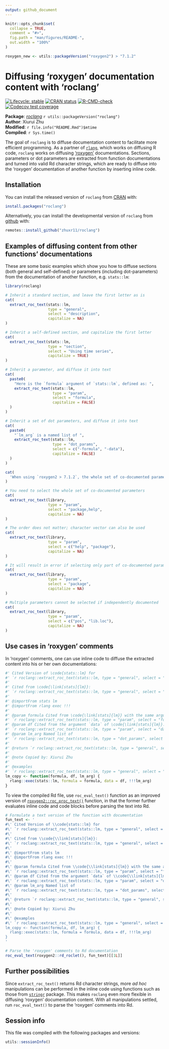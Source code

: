 ```yaml
---
output: github_document
---
```


<!-- README.md is generated from README.Rmd. Please edit that file -->

```r
knitr::opts_chunk$set(
  collapse = TRUE,
  comment = "#>",
  fig.path = "man/figures/README-",
  out.width = "100%"
)
```

```r
roxygen_new <- utils::packageVersion("roxygen2") > "7.1.2"
```

# Diffusing 'roxygen' documentation content with 'roclang'

<!-- badges: start -->
[![Lifecycle: stable](https://img.shields.io/badge/lifecycle-stable-brightgreen.svg)](https://lifecycle.r-lib.org/articles/stages.html#stable)
[![CRAN status](https://www.r-pkg.org/badges/version/roclang)](https://CRAN.R-project.org/package=roclang)
[![R-CMD-check](https://github.com/zhuxr11/roclang/workflows/R-CMD-check/badge.svg)](https://github.com/zhuxr11/roclang/actions)
[![Codecov test coverage](https://codecov.io/gh/zhuxr11/roclang/branch/master/graph/badge.svg)](https://app.codecov.io/gh/zhuxr11/roclang?branch=master)
<!-- badges: end -->

**Package**: [*roclang*](https://github.com/zhuxr11/roclang) `r utils::packageVersion("roclang")`<br />
**Author**: Xiurui Zhu<br />
**Modified**: `r file.info("README.Rmd")$mtime`<br />
**Compiled**: `r Sys.time()`

The goal of `roclang` is to diffuse documentation content to facilitate more efficient programming. As a partner of [`rlang`](https://github.com/r-lib/rlang/), which works on diffusing R code, `roclang` works on diffusing ['roxygen'](https://github.com/r-lib/roxygen2/) documentations. Sections, parameters or dot parameters are extracted from function documentations and turned into valid Rd character strings, which are ready to diffuse into the 'roxygen' documentation of another function by inserting inline code.

## Installation

You can install the released version of `roclang` from [CRAN](https://cran.r-project.org/) with:

``` r
install.packages("roclang")
```

Alternatively, you can install the developmental version of `roclang` from [github](https://github.com/) with:

``` r
remotes::install_github("zhuxr11/roclang")
```

## Examples of diffusing content from other functions' documentations

These are some basic examples which show you how to diffuse sections (both general and self-defined) or parameters (including dot-parameters) from the documentation of another function, e.g. `stats::lm`:

```r
library(roclang)

# Inherit a standard section, and leave the first letter as is
cat(
  extract_roc_text(stats::lm,
                   type = "general",
                   select = "description",
                   capitalize = NA)
)

# Inherit a self-defined section, and capitalize the first letter
cat(
  extract_roc_text(stats::lm,
                   type = "section",
                   select = "Using time series",
                   capitalize = TRUE)
)

# Inherit a parameter, and diffuse it into text
cat(
  paste0(
    "Here is the `formula` argument of `stats::lm`, defined as: ",
    extract_roc_text(stats::lm,
                     type = "param",
                     select = "formula",
                     capitalize = FALSE)
  )
)

# Inherit a set of dot parameters, and diffuse it into text
cat(
  paste0(
    "`lm_arg` is a named list of ",
    extract_roc_text(stats::lm,
                     type = "dot_params",
                     select = c("-formula", "-data"),
                     capitalize = FALSE)
  )
)
```

```r
cat(
  'When using `roxygen2 > 7.1.2`, the whole set of co-documented parameters should be selected to derive valid Rd documentation (see `news(package = "roxygen2")`). As is known from `?library`, parameters `package` and `help` are co-documented in function `library`:'
)
```

```r
# You need to select the whole set of co-documented parameters
cat(
  extract_roc_text(library,
                   type = "param",
                   select = "package,help",
                   capitalize = NA)
)

# The order does not matter; character vector can also be used
cat(
  extract_roc_text(library,
                   type = "param",
                   select = c("help", "package"),
                   capitalize = NA)
)

# It will result in error if selecting only part of co-documented parameters 
cat(
  extract_roc_text(library,
                   type = "param",
                   select = "package",
                   capitalize = NA)
)

# Multiple parameters cannot be selected if independently documented
cat(
  extract_roc_text(library,
                   type = "param",
                   select = c("pos", "lib.loc"),
                   capitalize = NA)
)
```

## Use cases in 'roxygen' comments

In 'roxygen' comments, one can use inline code to diffuse the extracted content into his or her own documentations:

```r
#' Cited Version of \code{stats::lm} for
#' `r roclang::extract_roc_text(stats::lm, type = "general", select = "title", capitalize = TRUE)`
#'
#' Cited from \code{\link[stats]{lm}}:
#' `r roclang::extract_roc_text(stats::lm, type = "general", select = "description", capitalize = FALSE)`
#'
#' @importFrom stats lm
#' @importFrom rlang exec !!!
#'
#' @param formula Cited from \code{\link[stats]{lm}} with the same argument ame:
#' `r roclang::extract_roc_text(stats::lm, type = "param", select = "formula", capitalize = NA)`
#' @param df Cited from the argument `data` of \code{\link[stats]{lm}}:
#' `r roclang::extract_roc_text(stats::lm, type = "param", select = "data", capitalize = NA)`
#' @param lm_arg Named list of
#' `r roclang::extract_roc_text(stats::lm, type = "dot_params", select = c("-formula", "-data"), capitalize = FALSE)`
#'
#' @return `r roclang::extract_roc_text(stats::lm, type = "general", select = "return", capitalize = TRUE)`
#'
#' @note Copied by: Xiurui Zhu
#'
#' @examples
#' `r roclang::extract_roc_text(stats::lm, type = "general", select = "examples", capitalize = NA)`
lm_copy <- function(formula, df, lm_arg) {
  rlang::exec(stats::lm, formula = formula, data = df, !!!lm_arg)
}
```

To view the compiled Rd file, use `roc_eval_text()` function as an improved version of [`roxygen2::roc_proc_text()`](https://roxygen2.r-lib.org/reference/roc_proc_text.html) function, in that the former further evaluates inline code and code blocks before parsing the text into Rd.

```r
# Formulate a text version of the function with documentation
fun_text <- '
#\' Cited Version of \\code{stats::lm} for
#\' `r roclang::extract_roc_text(stats::lm, type = "general", select = "title", capitalize = TRUE)`
#\'
#\' Cited from \\code{\\link[stats]{lm}}:
#\' `r roclang::extract_roc_text(stats::lm, type = "general", select = "description", capitalize = TRUE)`
#\'
#\' @importFrom stats lm
#\' @importFrom rlang exec !!!
#\'
#\' @param formula Cited from \\code{\\link[stats]{lm}} with the same argument name:
#\' `r roclang::extract_roc_text(stats::lm, type = "param", select = "formula", capitalize = NA)`
#\' @param df Cited from the argument `data` of \\code{\\link[stats]{lm}}:
#\' `r roclang::extract_roc_text(stats::lm, type = "param", select = "data", capitalize = NA)`
#\' @param lm_arg Named list of
#\' `r roclang::extract_roc_text(stats::lm, type = "dot_params", select = c("-formula", "-data"), capitalize = FALSE)`
#\'
#\' @return `r roclang::extract_roc_text(stats::lm, type = "general", select = "return", capitalize = TRUE)`
#\'
#\' @note Copied by: Xiurui Zhu
#\'
#\' @examples
#\' `r roclang::extract_roc_text(stats::lm, type = "general", select = "examples", capitalize = NA)`
lm_copy <- function(formula, df, lm_arg) {
  rlang::exec(stats::lm, formula = formula, data = df, !!!lm_arg)
}
'

# Parse the 'roxygen' comments to Rd documentation
roc_eval_text(roxygen2::rd_roclet(), fun_text)[[1L]]
```

## Further possibilities

Since `extract_roc_text()` returns Rd character strings, more *ad hoc* manipulations can be performed in the inline code using functions such as those from [`stringr`](https://github.com/tidyverse/stringr) package. This makes `roclang` even more flexible in diffusing 'roxygen' documentation content. With all manipulations settled, run `roc_eval_text()` to parse the 'roxygen' comments into Rd.

## Session info

This file was compiled with the following packages and versions:

```r
utils::sessionInfo()
```
